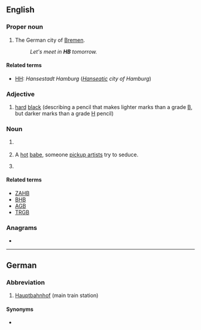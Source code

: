 {{also|hb|Hb.|ḥb|ḫb}}
==English==

===Proper noun===
{{en-proper noun}}

# {{initialism of|[[Hansestadt]] [[Bremen]]|lang=en}} The German city of [[Bremen]]. {{qualifier|Used on licence plates and informally in other contexts.}}
#: ''Let's meet in '''HB''' tomorrow.''

====Related terms====
* [[HH]]: ''Hansestadt Hamburg'' (''[[Hanseatic]] city of Hamburg'')

===Adjective===
{{en-adj|-}}

# [[hard]] [[black]] (describing a pencil that makes lighter marks than a grade [[B]], but darker marks than a grade [[H]] pencil)

===Noun===
{{en-noun}}

# {{lb|en|stars}} {{abbreviation of|lang=en|horizontal branch}}
# {{lb|en|slang|seduction community}} A [[hot]] [[babe]], someone [[pickup artist]]s try to seduce. {{qualifier|Usually followed by a number in the 1-10 scale of physical beauty, e.g. ''HB10''.}}
# {{lb|en|health}} {{initialism of|lang=en|homebirth}}

====Related terms====
* [[ZAHB]] {{gloss|zero-age horizontal branch}}
* [[BHB]] {{gloss|blue horizontal branch}}
* [[AGB]] {{gloss|asymptotic giant branch}}
* [[TRGB]] {{gloss|tip of the red giant branch}}

===Anagrams===
* {{anagrams|en|B"H|B&H|BH}}

----

==German==

===Abbreviation===
{{rfc-header|Abbreviation}}
{{head|de|abbreviation}}

# {{lb|de|Switzerland}} [[Hauptbahnhof]] (main train station)

====Synonyms====
* {{l|de|Hbf|Hbf.}}